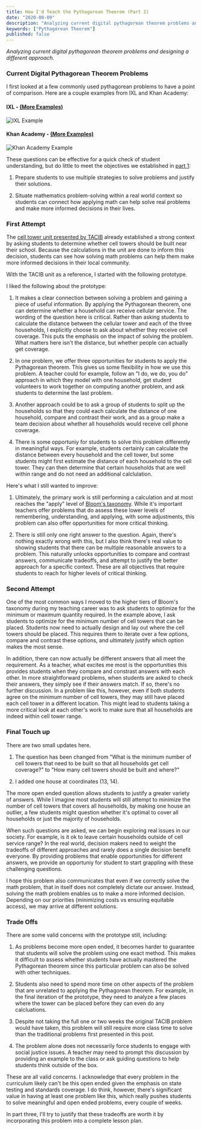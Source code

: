 ```yaml
---
title: How I'd Teach the Pythagorean Theorem (Part 2)
date: "2020-08-09"
description: "Analyzing current digital pythagorean theorem problems and designing a different approach."
keywords: ["Pythagorean Theorem"]
published: false
---
```



<i>
  Analyzing current digital pythagorean theorem problems and designing a
  different approach.
</i>

### Current Digital Pythagorean Theorem Problems

I first looked at a few commonly used pythagorean problems to have a point of comparison. Here are a couple examples from IXL and Khan Academy:

#### IXL - [(More Examples)](https://www.ixl.com/math/grade-7/pythagorean-theorem-find-the-length-of-the-hypotenuse)

![IXL Example](./ixl_pythagorean_theorem.png)

#### Khan Academy - [(More Examples)](https://www.khanacademy.org/math/basic-geo/basic-geometry-pythagorean-theorem/geo-pythagorean-theorem/e/pythagorean_theorem_1)

![Khan Academy Example](./khan_academy_pythagorean_theorem.png)

These questions can be effective for a quick check of student understanding, but do little to meet the objectives we established in <a href="">part 1</a>:

1. Prepare students to use multiple strategies to solve problems and justify their solutions.

2. Situate mathematics problem-solving within a real world context so students can connect how applying math can help solve real problems and make more informed decisions in their lives.

### First Attempt

The <a href="https://www.scribd.com/document/366617413/tacib-cell-towers-unit?secret_password=QSO3ygjBeFnOFdO3seZ4#from_embed" target="_blank">cell tower unit presented by TACIB</a> already established a strong context by asking students to determine whether cell towers should be built near their school. Because the calculations in the unit are done to inform this decision, students can see how solving math problems can help them make more informed decisions in their local community.

With the TACIB unit as a reference, I started with the following prototype.

<PrototypeOne />

I liked the following about the prototype:

1. It makes a clear connection between solving a problem and gaining a piece of useful information. By applying the Pythagorean theorem, one can determine whether a household can receive cellular service. The wording of the question here is critical. Rather than asking students to calculate the distance between the cellular tower and each of the three households, I explicitly choose to ask about whether they receive cell coverage. This puts the emphasis on the impact of solving the problem. What matters here isn't the distance, but whether people can actually get coverage.

2. In one problem, we offer three opportunities for students to apply the Pythagorean theorem. This gives us some flexibility in how we use this problem. A teacher could for example, follow an "I do, we do, you do" approach in which they model with one household, get student volunteers to work together on computing another problem, and ask students to determine the last problem.

3. Another approach could be to ask a group of students to split up the households so that they could each calculate the distance of one household, compare and contrast their work, and as a group make a team decision about whether all households would receive cell phone coverage.

4. There is some opportuniy for students to solve this problem differently in meaningful ways. For example, students certainly can calculate the distance between every household and the cell tower, but some students might first estimate the distance of each household to the cell tower. They can then determine that certain households that are well within range and do not need an additional calclulation.

Here's what I still wanted to improve:

1. Ultimately, the primary work is still performing a calculation and at most reaches the "apply" level of <a href="https://cft.vanderbilt.edu/guides-sub-pages/blooms-taxonomy/" target="_blank">Bloom's taxonomy</a>. While it's important teachers offer problems that do assess these lower levels of remembering, understanding, and applying, with some adjustments, this problem can also offer opportunities for more critical thinking.

2. There is still only one right answer to the question. Again, there's nothing exactly wrong with this, but I also think there's real value to showing students that there can be multiple reasonable answers to a problem. This naturally unlocks opportunities to compare and contrast answers, communicate tradeoffs, and attempt to justify the better approach for a specific context. These are all objectives that require students to reach for higher levels of critical thinking.

### Second Attempt

<PrototypeTwo />

One of the most common ways I moved to the higher tiers of Bloom's taxonomy during my teaching career was to ask students to optimize for the minimum or maximum quantity required. In the example above, I ask students to optimize for the minimum number of cell towers that can be placed. Students now need to actually design and lay out where the cell towers should be placed. This requires them to iterate over a few options, compare and contrast these options, and ultimately justify which option makes the most sense.

In addition, there can now actually be different answers that all meet the requirement. As a teacher, what excites me most is the opportunities this provides students when they compare and constrast answers with each other. In more straightforward problems, when students are asked to check their answers, they simply see if their answers match. If so, there's no further discussion. In a problem like this, however, even if both students agree on the minimum number of cell towers, they may still have placed each cell tower in a different location. This might lead to students taking a more critical look at each other's work to make sure that all households are indeed within cell tower range.

### Final Touch up

<PrototypeThree />

There are two small updates here.

1. The question has been changed from "What is the minimum number of cell towers that need to be built so that all households get cell coverage?" to "How many cell towers should be built and where?"

2. I added one house at coordinates (13, 14).

The more open ended question allows students to justify a greater variety of answers. While I imagine most students will still attempt to minimize the number of cell towers that covers all households, by making one house an outlier, a few students might question whether it's optimal to cover all households or just the majority of households.

When such questions are asked, we can begin exploring real issues in our society. For example, is it ok to leave certain households outside of cell service range? In the real world, decision makers need to weight the tradeoffs of different approaches and rarely does a single decision benefit everyone. By providing problems that enable opportunities for different answers, we provide an opportuniy for student to start grappling with these challenging questions.

I hope this problem also communicates that even if we correctly solve the math problem, that in itself does not completely dictate our answer. Instead, solving the math problem enables us to make a more informed decision. Depending on our priorities (minimizing costs vs ensuring equitable access), we may arrive at different solutions.

### Trade Offs

There are some valid concerns with the prototype still, including:

1. As problems become more open ended, it becomes harder to guarantee that students will solve the problem using one exact method. This makes it difficult to assess whether students have actually mastered the Pythagorean theorem since this particular problem can also be solved with other techniques.

1. Students also need to spend more time on other aspects of the problem that are unrelated to applying the Pythagorean theorem. For example, in the final iteration of the prototype, they need to analyze a few places where the tower can be placed before they can even do any calcluations.

1. Despite not taking the full one or two weeks the original TACIB problem would have taken, this problem will still require more class time to solve than the traditional problems first presented in this post.

1. The problem alone does not necessarily force students to engage with social justice issues. A teacher may need to prompt this discussion by providing an example to the class or ask guiding questions to help students think outside of the box.

These are all valid concerns. I acknowledge that every problem in the curriculum likely can't be this open ended given the emphasis on state testing and standards coverage. I do think, however, there's significant value in having at least one problem like this, which really pushes students to solve meaningful and open ended problems, every couple of weeks.

In part three, I'll try to justify that these tradeoffs are worth it by incorporating this problem into a complete lesson plan.
